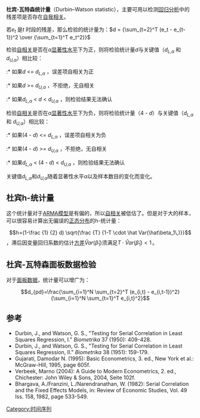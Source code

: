 {{NoteTA
|G1=Math
|T=zh-tw:杜賓-瓦森統計量 ;zh-cn:  杜宾-瓦特森统计量;
|1=zh-tw:杜賓-瓦森統計量 ;zh-cn:  杜宾-瓦特森统计量;
}}

'''杜宾-瓦特森统计量'''（Durbin–Watson statistic），主要可用以检测[[回归分析|回归分析]]中的残差项是否存在[[自我相关|自我相关]]。 

若''e<sub>t</sub>'' 是''t'' 时段的残差，那么检验的统计量为：<math>d = {\sum_{t=2}^T (e_t - e_{t-1})^2 \over {\sum_{t=1}^T e_t^2}}</math> 

检验[[自相关|自相关]]是否在''α''[[显著性差异|显著性水平]]下为正，则将检验统计量''d''与关键值（''d<sub>L,α</sub>'' 和 ''d<sub>U,α</sub>''）相比较： 
:* 如果''d'' <= ''d<sub>L,α</sub>'' ，误差项自相关为正 
:* 如果''d'' >= ''d<sub>U,α</sub>'' ，不拒绝，无自相关
:* 如果''d<sub>L,α</sub>'' < ''d'' < ''d<sub>U,α</sub>'' ，则检验结果无法确认 

检验[[自相关|自相关]]是否在''α''[[显著性差异|显著性水平]]下为负，则将检验统计量（4 - ''d''）与关键值（''d<sub>L,α</sub>'' 和 ''d<sub>U,α</sub>''）相比较： 
:* 如果(4 - ''d'') <= ''d<sub>L,α</sub>'' ，误差项自相关为负
:* 如果(4 - ''d'') >= ''d<sub>U,α</sub>'' ，不拒绝，无自相关
:* 如果''d<sub>L,α</sub>'' < (4 - ''d'') < ''d<sub>U,α</sub>'' ，则检验结果无法确认 
 
关键值''d<sub>L,α</sub>''和''d<sub>U,α</sub>''随着显著性水平''α''以及样本数目的变化而变化。

== 杜宾h-统计量 ==
这个统计量对于[[ARMA模型|ARMA模型]]是有偏的，所以[[自相关|自相关]]被低估了。但是对于大的样本，可以很容易计算出无偏误的[[正态分布|正态分布]]的h-统计量：
:<math>h=(1-\frac {1} {2} d) \sqrt{\frac {T}  {1-T \cdot \hat Var(\hat\beta_1\,)}}</math>，滞后因变量回归系数的估计[[方差|方差]]<math>\hat Var(\hat\beta_1)</math>须满足<math>T \cdot \hat Var(\hat\beta_1)<1 \,</math>。

== 杜宾-瓦特森面板数据检验 ==
对于[[面板数据|面板数据]]，统计量可以增广为：
:<math>d_{pd}=\frac{\sum_{i=1}^N \sum_{t=2}^T (e_{i,t} - e_{i,t-1})^2}  {\sum_{i=1}^N \sum_{t=1}^T e_{i,t}^2}</math>

== 参考 ==
<div class="references-small">
* Durbin, J., and Watson, G. S., "Testing for Serial Correlation in Least Squares Regression, I." ''Biometrika'' 37 (1950): 409-428.
* Durbin, J., and Watson, G. S., "Testing for Serial Correlation in Least Squares Regression, II." ''Biometrika'' 38 (1951): 159-179.
* Gujarati, Damodar N. (1995): Basic Econometrics, 3. ed., New York et al.: McGraw-Hill, 1995, page 605f.
* Verbeek, Marno (2004): A Guide to Modern Econometrics, 2. ed., Chichester: John Wiley & Sons, 2004, Seite 102f.
* Bhargava, A./Franzini, L./Narendranathan, W. (1982): Serial Correlation and the Fixed Effects Models, in: Review of Economic Studies, Vol. 49 Iss. 158, 1982, page 533-549.

</div>
{{Statistics-stub}}

[[Category:时间序列|Category:时间序列]]